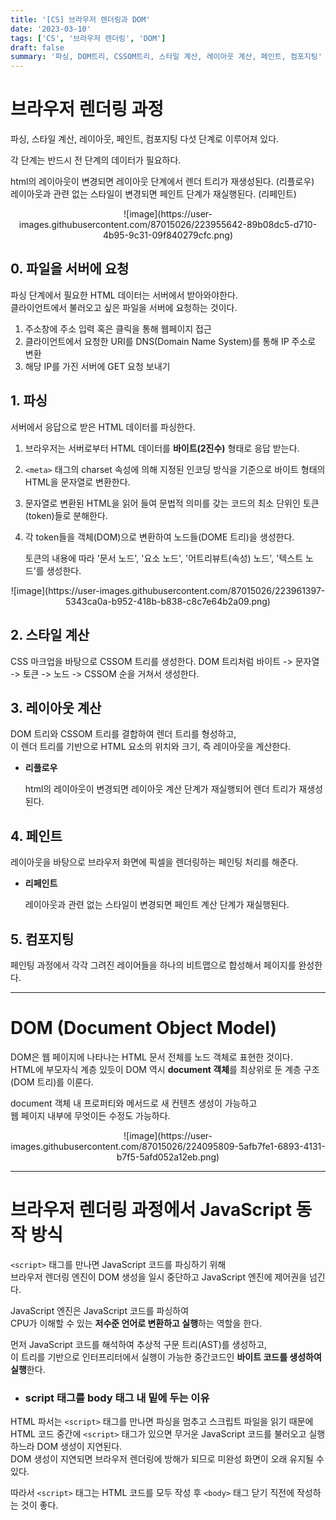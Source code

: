 ```yaml
---
title: '[CS] 브라우저 렌더링과 DOM'
date: '2023-03-10'
tags: ['CS', '브라우저 렌더링', 'DOM']
draft: false
summary: '파싱, DOM트리, CSSOM트리, 스타일 계산, 레이아웃 계산, 페인트, 컴포지팅'
---
```


# 브라우저 렌더링 과정

파싱, 스타일 계산, 레이아웃, 페인트, 컴포지팅 다섯 단계로 이루어져 있다.

각 단계는 반드시 전 단계의 데이터가 필요하다.

html의 레이아웃이 변경되면 레이아웃 단계에서 렌더 트리가 재생성된다. (리플로우)  
레이아웃과 관련 없는 스타일이 변경되면 페인트 단계가 재실행된다. (리페인트)

<div align="center">
  ![image](https://user-images.githubusercontent.com/87015026/223955642-89b08dc5-d710-4b95-9c31-09f840279cfc.png)
</div>

## 0. 파일을 서버에 요청

파싱 단계에서 필요한 HTML 데이터는 서버에서 받아와야한다.  
클라이언트에서 불러오고 싶은 파일을 서버에 요청하는 것이다.

1. 주소창에 주소 입력 혹은 클릭을 통해 웹페이지 접근
2. 클라이언트에서 요청한 URI를 DNS(Domain Name System)를 통해 IP 주소로 변환
3. 해당 IP를 가진 서버에 GET 요청 보내기

## 1. 파싱

서버에서 응답으로 받은 HTML 데이터를 파싱한다.

1. 브라우저는 서버로부터 HTML 데이터를 **바이트(2진수)** 형태로 응답 받는다.
2. `<meta>` 태그의 charset 속성에 의해 지정된 인코딩 방식을 기준으로 바이트 형태의 HTML을 문자열로 변환한다.
3. 문자열로 변환된 HTML을 읽어 들여 문법적 의미를 갖는 코드의 최소 단위인 토큰(token)들로 분해한다.
4. 각 token들을 객체(DOM)으로 변환하여 노드들(DOME 트리)을 생성한다.

   토큰의 내용에 따라 '문서 노드', '요소 노드', '어트리뷰트(속성) 노드', '텍스트 노드'를 생성한다.

<div align="center">
  ![image](https://user-images.githubusercontent.com/87015026/223961397-5343ca0a-b952-418b-b838-c8c7e64b2a09.png)
</div>

## 2. 스타일 계산

CSS 마크업을 바탕으로 CSSOM 트리를 생성한다.
DOM 트리처럼 바이트 -> 문자열 -> 토큰 -> 노드 -> CSSOM 순을 거쳐서 생성한다.

## 3. 레이아웃 계산

DOM 트리와 CSSOM 트리를 결합하여 렌더 트리를 형성하고,  
이 렌더 트리를 기반으로 HTML 요소의 위치와 크기, 즉 레이아웃을 계산한다.

- **리플로우**

  html의 레이아웃이 변경되면 레이아웃 계산 단계가 재실행되어 렌더 트리가 재생성된다.

## 4. 페인트

레이아웃을 바탕으로 브라우저 화면에 픽셀을 렌더링하는 페인팅 처리를 해준다.

- **리페인트**

  레이아웃과 관련 없는 스타일이 변경되면 페인트 계산 단계가 재실행된다.

## 5. 컴포지팅

페인팅 과정에서 각각 그려진 레이어들을 하나의 비트맵으로 합성해서 페이지를 완성한다.

---

# DOM (Document Object Model)

DOM은 웹 페이지에 나타나는 HTML 문서 전체를 노드 객체로 표현한 것이다.  
HTML에 부모자식 계층 있듯이 DOM 역시 **document 객체**를 최상위로 둔 계층 구조 (DOM 트리)를 이룬다.

document 객체 내 프로퍼티와 메서드로 새 컨텐츠 생성이 가능하고  
웹 페이지 내부에 무엇이든 수정도 가능하다.

<div align="center">
  ![image](https://user-images.githubusercontent.com/87015026/224095809-5afb7fe1-6893-4131-b7f5-5afd052a12eb.png)
</div>

---

# 브라우저 렌더링 과정에서 JavaScript 동작 방식

`<script>` 태그를 만나면 JavaScript 코드를 파싱하기 위해  
브라우저 렌더링 엔진이 DOM 생성을 일시 중단하고 JavaScript 엔진에 제어권을 넘긴다.

JavaScript 엔진은 JavaScript 코드를 파싱하여  
CPU가 이해할 수 있는 **저수준 언어로 변환하고 실행**하는 역할을 한다.

먼저 JavaScript 코드를 해석하여 추상적 구문 트리(AST)를 생성하고,  
이 트리를 기반으로 인터프리터에서 실행이 가능한 중간코드인 **바이트 코드를 생성하여 실행**한다.

- ### script 태그를 body 태그 내 밑에 두는 이유

HTML 파서는 `<script>` 태그를 만나면 파싱을 멈추고 스크립트 파일을 읽기 때문에 HTML 코드 중간에 `<script>` 태그가 있으면 무거운 JavaScript 코드를 불러오고 실행하느라 DOM 생성이 지연된다.  
DOM 생성이 지연되면 브라우저 렌더링에 방해가 되므로 미완성 화면이 오래 유지될 수 있다.

따라서 `<script>` 태그는 HTML 코드를 모두 작성 후 `<body>` 태그 닫기 직전에 작성하는 것이 좋다.
